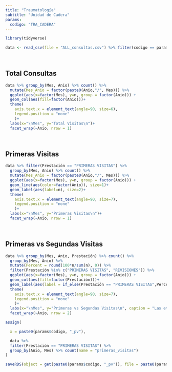 ```yaml
---
title: "Traumatología"
subtitle: "Unidad de Cadera"
params:
  codigo: "TRA_CADERA"
---
```


```r
library(tidyverse)

```



```r

data <- read_csv(file = "ALL_consultas.csv") %>% filter(codigo == params$codigo)
```

<br>

## Total Consultas

```r

data %>% group_by(Mes, Anio) %>% count() %>%
  mutate(Mes_Anio = factor(paste0(Anio,"/", Mes))) %>%
  ggplot(aes(x=factor(Mes), y=n, group = factor(Anio))) +
  geom_col(aes(fill=factor(Anio)))+
  theme(
    axis.text.x = element_text(angle=90, size=6),
    legend.position = "none"
    )+
  labs(x="\nMes", y="Total Visitas\n")+
  facet_wrap(~Anio, nrow = 1)

```

<br>

## Primeras Visitas


```r


data %>% filter(Prestación == "PRIMERAS VISITAS") %>%
  group_by(Mes, Anio) %>% count() %>%
  mutate(Mes_Anio = factor(paste0(Anio,"/", Mes))) %>%
  ggplot(aes(x=factor(Mes), y=n, group = factor(Anio))) +
  geom_line(aes(color=factor(Anio)), size=1)+
  geom_label(aes(label=n), size=2)+
  theme(
    axis.text.x = element_text(angle=90, size=7),
    legend.position = "none"
    )+
  labs(x="\nMes", y="Primeras Visitas\n")+
  facet_wrap(~Anio, nrow = 1)

```


<br>

## Primeras vs Segundas Visitas

```r

data %>% group_by(Mes, Anio, Prestación) %>% count() %>% 
  group_by(Mes, Anio) %>% 
  mutate(Percent = round(100*n/sum(n), 0)) %>%
  filter(Prestación %in% c("PRIMERAS VISITAS", "REVISIONES")) %>%
  ggplot(aes(x=factor(Mes), y=n, group = factor(Anio))) +
  geom_col(aes(fill=factor(Prestación)))+
  geom_label(aes(label = if_else(Prestación == "PRIMERAS VISITAS",Percent, NA)), size = 2)+
  theme(
    axis.text.x = element_text(angle=90, size=7),
    legend.position = "none"
    )+
  labs(x="\nMes", y="Primeras vs Segundas Visitas\n", caption = "Las etiquetas indican el porcentaje de primeras visitas para cada mes")+
  facet_wrap(~Anio, nrow = 2)

```


```r

assign(

  x = paste0(params$codigo, "_pv"),

  data %>%
  filter(Prestación == "PRIMERAS VISITAS") %>%
  group_by(Anio, Mes) %>% count(name = "primeras_visitas")
)

saveRDS(object = get(paste0(params$codigo, "_pv")), file = paste0(params$codigo, "_pv", ".RDS"))
```



